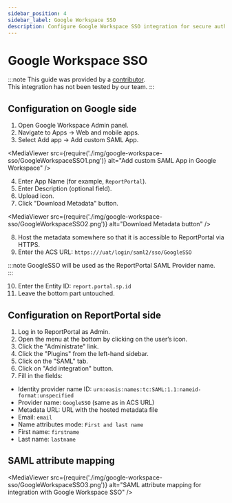 ```yaml
---
sidebar_position: 4
sidebar_label: Google Workspace SSO
description: Configure Google Workspace SSO integration for secure authentication in ReportPortal test automation reporting tools.
---
```


# Google Workspace SSO

:::note
This guide was provided by a [contributor](https://github.com/reportportal/reportportal/issues/2598).<br />
This integration has not been tested by our team.
:::

## Configuration on Google side

1. Open Google Workspace Admin panel.
2. Navigate to Apps -> Web and mobile apps.
3. Select Add app -> Add custom SAML App.

<MediaViewer src={require('./img/google-workspace-sso/GoogleWorkspaceSSO1.png')} alt="Add custom SAML App in Google Workspace" />

4. Enter App Name (for example, `ReportPortal`).
5. Enter Description (optional field).
6. Upload icon.
7. Click "Download Metadata" button.

<MediaViewer src={require('./img/google-workspace-sso/GoogleWorkspaceSSO2.png')} alt="Download Metadata button" />

8. Host the metadata somewhere so that it is accessible to ReportPortal via HTTPS.
9. Enter the ACS URL: `https:///uat/login/saml2/sso/GoogleSSO`

:::note
GoogleSSO will be used as the ReportPortal SAML Provider name.<br />
:::

10. Enter the Entity ID: `report.portal.sp.id`
11. Leave the bottom part untouched.

## Configuration on ReportPortal side

1. Log in to ReportPortal as Admin.
2. Open the menu at the bottom by clicking on the user’s icon.
3. Click the "Administrate" link.
4. Click the "Plugins" from the left-hand sidebar.
5. Click on the "SAML" tab.
6. Click on "Add integration" button.
7. Fill in the fields:

* Identity provider name ID: `urn:oasis:names:tc:SAML:1.1:nameid-format:unspecified`
* Provider name: `GoogleSSO` (same as in ACS URL)
* Metadata URL: URL with the hosted metadata file
* Email: `email`
* Name attributes mode: `First and last name`
* First name: `firstname`
* Last name: `lastname`

## SAML attribute mapping

<MediaViewer src={require('./img/google-workspace-sso/GoogleWorkspaceSSO3.png')} alt="SAML attribute mapping for integration with Google Workspace SSO" />
